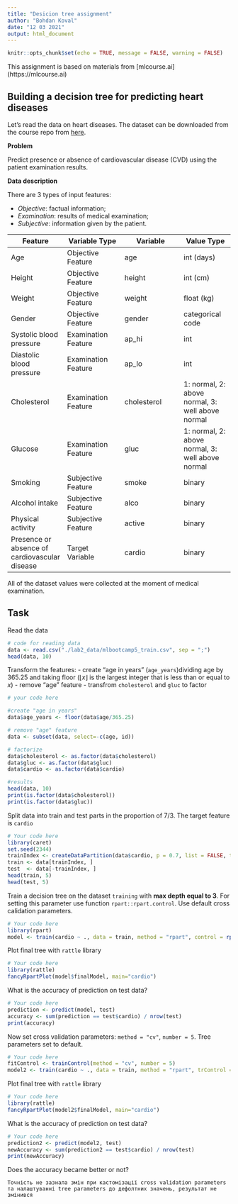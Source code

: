 ```yaml
---
title: "Desicion tree assignment"
author: "Bohdan Koval"
date: "12 03 2021"
output: html_document
---
```


```r
knitr::opts_chunk$set(echo = TRUE, message = FALSE, warning = FALSE)
```

This assignment is based on materials from [mlcourse.ai] (https://mlcourse.ai)

## Building a decision tree for predicting heart diseases

Let's read the data on heart diseases. The dataset can be downloaded from the course repo from [here](https://www.dropbox.com/s/kr1d9vsnax5wxfo/mlbootcamp5_train.csv?dl=0).

**Problem**

Predict presence or absence of cardiovascular disease (CVD) using the patient examination results.

**Data description**

There are 3 types of input features:

- *Objective*: factual information;
- *Examination*: results of medical examination;
- *Subjective*: information given by the patient.

| Feature | Variable Type | Variable      | Value Type |
|---------|--------------|---------------|------------|
| Age | Objective Feature | age | int (days) |
| Height | Objective Feature | height | int (cm) |
| Weight | Objective Feature | weight | float (kg) |
| Gender | Objective Feature | gender | categorical code |
| Systolic blood pressure | Examination Feature | ap_hi | int |
| Diastolic blood pressure | Examination Feature | ap_lo | int |
| Cholesterol | Examination Feature | cholesterol | 1: normal, 2: above normal, 3: well above normal |
| Glucose | Examination Feature | gluc | 1: normal, 2: above normal, 3: well above normal |
| Smoking | Subjective Feature | smoke | binary |
| Alcohol intake | Subjective Feature | alco | binary |
| Physical activity | Subjective Feature | active | binary |
| Presence or absence of cardiovascular disease | Target Variable | cardio | binary |

All of the dataset values were collected at the moment of medical examination.

## Task

Read the data
```r
# code for reading data
data <- read.csv("./lab2_data/mlbootcamp5_train.csv", sep = ";")
head(data, 10)
```

Transform the features: 
- create "age in years" (`age_years`)dividing age by 365.25 and taking floor ($\lfloor{x}\rfloor$ is the largest integer that is less than or equal to $x$)
- remove "age" feature
- transfrom `cholesterol` and `gluc` to factor

```r
# your code here

#create "age in years"
data$age_years <- floor(data$age/365.25)

# remove "age" feature
data <- subset(data, select=-c(age, id))

# factorize
data$cholesterol <- as.factor(data$cholesterol)
data$gluc <- as.factor(data$gluc)
data$cardio <- as.factor(data$cardio)

#results
head(data, 10)
print(is.factor(data$cholesterol))
print(is.factor(data$gluc))
```

Split data into train and test parts in the proportion of 7/3.
The target feature is `cardio`

```r
# Your code here
library(caret)
set.seed(2344)
trainIndex <- createDataPartition(data$cardio, p = 0.7, list = FALSE, times = 1)
train <- data[trainIndex, ]
test  <- data[-trainIndex, ]
head(train, 5)
head(test, 5)
```

Train a decision tree on the dataset `training` with **max depth equal to 3**. For setting this parameter use function `rpart::rpart.control`. Use default cross calidation parameters.

```r
# Your code here
library(rpart)
model <- train(cardio ~ ., data = train, method = "rpart", control = rpart.control(maxdepth = 3))
```

Plot final tree with `rattle` library

```r
# Your code here
library(rattle)
fancyRpartPlot(model$finalModel, main="cardio")
```

What is the accuracy of prediction on test data?

```r
# Your code here
prediction <- predict(model, test)
accuracy <- sum(prediction == test$cardio) / nrow(test)
print(accuracy)
```
Now set cross validation parameters: `method = "cv"`, `number = 5`. Tree parameters set to default.

```r
# Your code here
fitControl <- trainControl(method = "cv", number = 5)
model2 <- train(cardio ~ ., data = train, method = "rpart", trControl = fitControl)
```

Plot final tree with `rattle` library

```r
# Your code here
library(rattle)
fancyRpartPlot(model2$finalModel, main="cardio")
```

What is the accuracy of prediction on test data?

```r
# Your code here
prediction2 <- predict(model2, test)
newAccuracy <- sum(prediction2 == test$cardio) / nrow(test)
print(newAccuracy)
```

Does the accuracy became better or not?
```
Точність не зазнала змін при кастомізації cross validation parameters та налаштуванні tree parameters до дефолтних значень, результат не змінився
```